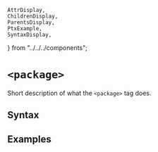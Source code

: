     AttrDisplay,
    ChildrenDisplay,
    ParentsDisplay,
    PtxExample,
    SyntaxDisplay,
} from "../../../components";

# `<package>`

Short description of what the `<package>` tag does.

## Syntax

<SyntaxDisplay name="package" />

## Examples

    